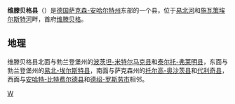 {{NoteTA
|G1=德国地名
|1=zh-hans:州; zh-tw:邦;
|2=zh-hans:县; zh-tw:郡;
}}
{{德国县级行政单位
| 县徽图 = Image:DE-ST 15-0-91 Landkreis Wittenberg COA.svg
| 在德国内的位置图 = Image:Lage des Landkreises Wittenberg in Deutschland.PNG
| 所属联邦州 = 萨克森-安哈尔特州
| 所属行政区 = 
| 首府 = 路德城维滕贝格
| 面积 = 1930.31
| 人口 = 128,447
| 统计时间 = 2015年12月31日
| 人口密度 = 67
| 汽车牌号 = WB, GHC, JE
| 下设城镇 = 12个市、67个镇
| 政府地址 = Breitscheidstraße 3<br />06886 Lutherstadt Wittenberg
| 政府网站 = www.landkreis-wittenberg.de
| 在州内的位置图 = Image:Landkreis Wittenberg in S-A.svg
|}}

'''维滕贝格县'''（{{lang-de|Landkreis Wittenberg}}）是[[德国|德国]][[萨克森-安哈尔特|萨克森-安哈尔特州]]东部的一个县，位于[[易北河|易北河]]和[[施瓦策埃尔斯特河|施瓦策埃尔斯特河]]畔，首府[[路德城维滕贝格|维滕贝格]]。

== 地理 ==
维滕贝格县北面与勃兰登堡州的[[波茨坦-米特尔马克县|波茨坦-米特尔马克县]]和[[泰尔托-弗莱明县|泰尔托-弗莱明县]]，东面与勃兰登堡州的[[易北-埃尔斯特县|易北-埃尔斯特县]]，南面与萨克森州的[[托尔高-奥沙茨县|托尔高-奥沙茨县]]和[[代利奇县|代利奇县]]，西面与[[安哈特-比特费尔德县|安哈特-比特费尔德县]]和[[德绍-罗斯劳|德绍-罗斯劳市]]相邻。

{{萨克森-安哈特州行政区划}}
{{Authority control}}

[[Category:萨克森-安哈尔特州的县|W]]